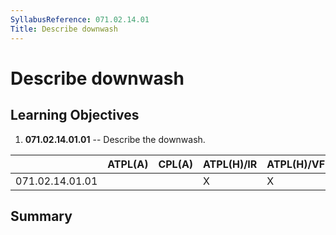 ```yaml
---
SyllabusReference: 071.02.14.01
Title: Describe downwash
---
```


# Describe downwash

## Learning Objectives

1.  **071.02.14.01.01** -- Describe the downwash.

|                 | ATPL(A) | CPL(A) | ATPL(H)/IR | ATPL(H)/VFR | CPL(H) | IR  | CBIR(A) |
| --------------- | ------- | ------ | ---------- | ----------- | ------ | --- | ------- |
| 071.02.14.01.01 |         |        | X          | X           | X      |     |         |

## Summary
